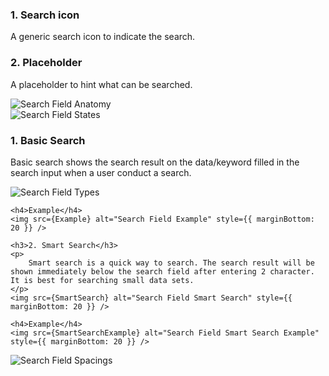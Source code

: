

<Section title="Anatomy" style={{ paddingTop: 20 }}>
	<Row>
		<Col>
			<h3>1. Search icon</h3>
			<p>A generic search icon to indicate the search.</p>
			<h3>2. Placeholder</h3>
			<p>A placeholder to hint what can be searched.</p>
		</Col>
		<Col size="4">
			<img
				src={Anatomy}
				alt="Search Field Anatomy"
				style={{ marginBottom: 20 }}
			/>
		</Col>
	</Row>
</Section>

<Section title="States" style={{ paddingTop: 20 }}>
	<img src={States} alt="Search Field States" style={{ marginBottom: 20 }} />
</Section>

<Section title="Types" style={{ paddingTop: 20 }}>
	<h3>1. Basic Search</h3>
	<p>
		Basic search shows the search result on the data/keyword filled in the
		search input when a user conduct a search.
	</p>
	<img src={Types} alt="Search Field Types" style={{ marginBottom: 20 }} />

    <h4>Example</h4>
    <img src={Example} alt="Search Field Example" style={{ marginBottom: 20 }} />

    <h3>2. Smart Search</h3>
    <p>
    	Smart search is a quick way to search. The search result will be shown immediately below the search field after entering 2 character. It is best for searching small data sets.
    </p>
    <img src={SmartSearch} alt="Search Field Smart Search" style={{ marginBottom: 20 }} />

    <h4>Example</h4>
    <img src={SmartSearchExample} alt="Search Field Smart Search Example" style={{ marginBottom: 20 }} />

</Section>

<Section title="Spacings" style={{ paddingTop: 20 }}>
	<img
		src={Spacings}
		alt="Search Field Spacings"
		style={{ marginBottom: 20 }}
	/>
</Section>
